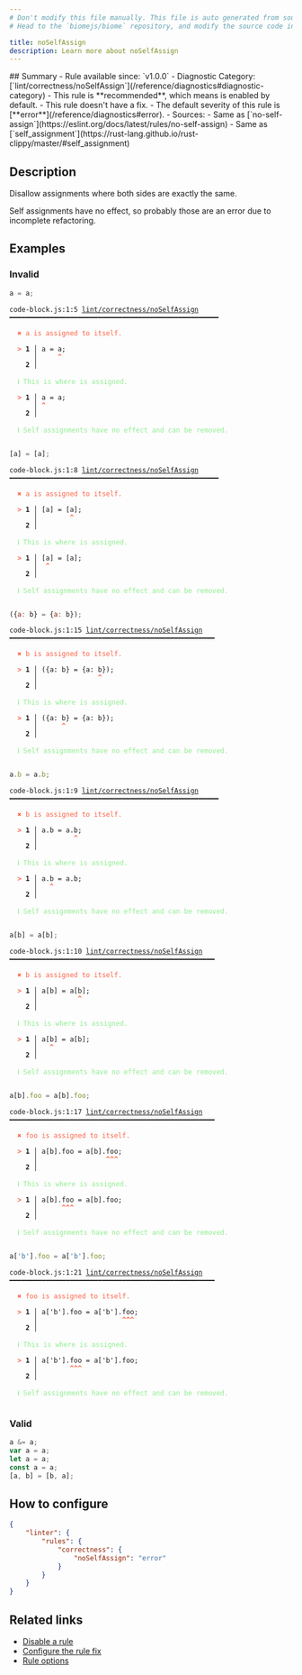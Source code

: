 ```yaml
---
# Don't modify this file manually. This file is auto generated from source, and you will lose your changes next time the website is built.
# Head to the `biomejs/biome` repository, and modify the source code in there.

title: noSelfAssign
description: Learn more about noSelfAssign
---
```


<Tabs>
<TabItem label="JavaScript (and super languages)" icon="seti:javascript">
## Summary
- Rule available since: `v1.0.0`
- Diagnostic Category: [`lint/correctness/noSelfAssign`](/reference/diagnostics#diagnostic-category)
- This rule is **recommended**, which means is enabled by default.
- This rule doesn't have a fix.
- The default severity of this rule is [**error**](/reference/diagnostics#error).
- Sources: 
  - Same as [`no-self-assign`](https://eslint.org/docs/latest/rules/no-self-assign)
  - Same as [`self_assignment`](https://rust-lang.github.io/rust-clippy/master/#self_assignment)

## Description
Disallow assignments where both sides are exactly the same.

Self assignments have no effect, so probably those are an error due to incomplete refactoring.

## Examples

### Invalid

```js
a = a;
```

<pre class="language-text"><code class="language-text">code-block.js:1:5 <a href="https://biomejs.dev/linter/rules/no-self-assign">lint/correctness/noSelfAssign</a> ━━━━━━━━━━━━━━━━━━━━━━━━━━━━━━━━━━━━━━━━━━━━━━━━━━━━<br /><br />  <strong><span style="color: Tomato;">✖</span></strong> <span style="color: Tomato;">a is assigned to itself.</span><br />  <br />  <strong><span style="color: Tomato;">&gt;</span></strong> <strong>1 │ </strong>a = a;<br />   <strong>   │ </strong>    <strong><span style="color: Tomato;">^</span></strong><br />    <strong>2 │ </strong><br />  <br />  <strong><span style="color: lightgreen;">ℹ</span></strong> <span style="color: lightgreen;">This is where is assigned.</span><br />  <br />  <strong><span style="color: Tomato;">&gt;</span></strong> <strong>1 │ </strong>a = a;<br />   <strong>   │ </strong><strong><span style="color: Tomato;">^</span></strong><br />    <strong>2 │ </strong><br />  <br />  <strong><span style="color: lightgreen;">ℹ</span></strong> <span style="color: lightgreen;">Self assignments have no effect and can be removed.</span><br />  <br /></code></pre>

```js
[a] = [a];
```

<pre class="language-text"><code class="language-text">code-block.js:1:8 <a href="https://biomejs.dev/linter/rules/no-self-assign">lint/correctness/noSelfAssign</a> ━━━━━━━━━━━━━━━━━━━━━━━━━━━━━━━━━━━━━━━━━━━━━━━━━━━━<br /><br />  <strong><span style="color: Tomato;">✖</span></strong> <span style="color: Tomato;">a is assigned to itself.</span><br />  <br />  <strong><span style="color: Tomato;">&gt;</span></strong> <strong>1 │ </strong>[a] = [a];<br />   <strong>   │ </strong>       <strong><span style="color: Tomato;">^</span></strong><br />    <strong>2 │ </strong><br />  <br />  <strong><span style="color: lightgreen;">ℹ</span></strong> <span style="color: lightgreen;">This is where is assigned.</span><br />  <br />  <strong><span style="color: Tomato;">&gt;</span></strong> <strong>1 │ </strong>[a] = [a];<br />   <strong>   │ </strong> <strong><span style="color: Tomato;">^</span></strong><br />    <strong>2 │ </strong><br />  <br />  <strong><span style="color: lightgreen;">ℹ</span></strong> <span style="color: lightgreen;">Self assignments have no effect and can be removed.</span><br />  <br /></code></pre>

```js
({a: b} = {a: b});
```

<pre class="language-text"><code class="language-text">code-block.js:1:15 <a href="https://biomejs.dev/linter/rules/no-self-assign">lint/correctness/noSelfAssign</a> ━━━━━━━━━━━━━━━━━━━━━━━━━━━━━━━━━━━━━━━━━━━━━━━━━━━<br /><br />  <strong><span style="color: Tomato;">✖</span></strong> <span style="color: Tomato;">b is assigned to itself.</span><br />  <br />  <strong><span style="color: Tomato;">&gt;</span></strong> <strong>1 │ </strong>(&#123;a: b&#125; = &#123;a: b&#125;);<br />   <strong>   │ </strong>              <strong><span style="color: Tomato;">^</span></strong><br />    <strong>2 │ </strong><br />  <br />  <strong><span style="color: lightgreen;">ℹ</span></strong> <span style="color: lightgreen;">This is where is assigned.</span><br />  <br />  <strong><span style="color: Tomato;">&gt;</span></strong> <strong>1 │ </strong>(&#123;a: b&#125; = &#123;a: b&#125;);<br />   <strong>   │ </strong>     <strong><span style="color: Tomato;">^</span></strong><br />    <strong>2 │ </strong><br />  <br />  <strong><span style="color: lightgreen;">ℹ</span></strong> <span style="color: lightgreen;">Self assignments have no effect and can be removed.</span><br />  <br /></code></pre>

```js
a.b = a.b;
```

<pre class="language-text"><code class="language-text">code-block.js:1:9 <a href="https://biomejs.dev/linter/rules/no-self-assign">lint/correctness/noSelfAssign</a> ━━━━━━━━━━━━━━━━━━━━━━━━━━━━━━━━━━━━━━━━━━━━━━━━━━━━<br /><br />  <strong><span style="color: Tomato;">✖</span></strong> <span style="color: Tomato;">b is assigned to itself.</span><br />  <br />  <strong><span style="color: Tomato;">&gt;</span></strong> <strong>1 │ </strong>a.b = a.b;<br />   <strong>   │ </strong>        <strong><span style="color: Tomato;">^</span></strong><br />    <strong>2 │ </strong><br />  <br />  <strong><span style="color: lightgreen;">ℹ</span></strong> <span style="color: lightgreen;">This is where is assigned.</span><br />  <br />  <strong><span style="color: Tomato;">&gt;</span></strong> <strong>1 │ </strong>a.b = a.b;<br />   <strong>   │ </strong>  <strong><span style="color: Tomato;">^</span></strong><br />    <strong>2 │ </strong><br />  <br />  <strong><span style="color: lightgreen;">ℹ</span></strong> <span style="color: lightgreen;">Self assignments have no effect and can be removed.</span><br />  <br /></code></pre>

```js
a[b] = a[b];
```

<pre class="language-text"><code class="language-text">code-block.js:1:10 <a href="https://biomejs.dev/linter/rules/no-self-assign">lint/correctness/noSelfAssign</a> ━━━━━━━━━━━━━━━━━━━━━━━━━━━━━━━━━━━━━━━━━━━━━━━━━━━<br /><br />  <strong><span style="color: Tomato;">✖</span></strong> <span style="color: Tomato;">b is assigned to itself.</span><br />  <br />  <strong><span style="color: Tomato;">&gt;</span></strong> <strong>1 │ </strong>a[b] = a[b];<br />   <strong>   │ </strong>         <strong><span style="color: Tomato;">^</span></strong><br />    <strong>2 │ </strong><br />  <br />  <strong><span style="color: lightgreen;">ℹ</span></strong> <span style="color: lightgreen;">This is where is assigned.</span><br />  <br />  <strong><span style="color: Tomato;">&gt;</span></strong> <strong>1 │ </strong>a[b] = a[b];<br />   <strong>   │ </strong>  <strong><span style="color: Tomato;">^</span></strong><br />    <strong>2 │ </strong><br />  <br />  <strong><span style="color: lightgreen;">ℹ</span></strong> <span style="color: lightgreen;">Self assignments have no effect and can be removed.</span><br />  <br /></code></pre>

```js
a[b].foo = a[b].foo;
```

<pre class="language-text"><code class="language-text">code-block.js:1:17 <a href="https://biomejs.dev/linter/rules/no-self-assign">lint/correctness/noSelfAssign</a> ━━━━━━━━━━━━━━━━━━━━━━━━━━━━━━━━━━━━━━━━━━━━━━━━━━━<br /><br />  <strong><span style="color: Tomato;">✖</span></strong> <span style="color: Tomato;">foo is assigned to itself.</span><br />  <br />  <strong><span style="color: Tomato;">&gt;</span></strong> <strong>1 │ </strong>a[b].foo = a[b].foo;<br />   <strong>   │ </strong>                <strong><span style="color: Tomato;">^</span></strong><strong><span style="color: Tomato;">^</span></strong><strong><span style="color: Tomato;">^</span></strong><br />    <strong>2 │ </strong><br />  <br />  <strong><span style="color: lightgreen;">ℹ</span></strong> <span style="color: lightgreen;">This is where is assigned.</span><br />  <br />  <strong><span style="color: Tomato;">&gt;</span></strong> <strong>1 │ </strong>a[b].foo = a[b].foo;<br />   <strong>   │ </strong>     <strong><span style="color: Tomato;">^</span></strong><strong><span style="color: Tomato;">^</span></strong><strong><span style="color: Tomato;">^</span></strong><br />    <strong>2 │ </strong><br />  <br />  <strong><span style="color: lightgreen;">ℹ</span></strong> <span style="color: lightgreen;">Self assignments have no effect and can be removed.</span><br />  <br /></code></pre>

```js
a['b'].foo = a['b'].foo;
```

<pre class="language-text"><code class="language-text">code-block.js:1:21 <a href="https://biomejs.dev/linter/rules/no-self-assign">lint/correctness/noSelfAssign</a> ━━━━━━━━━━━━━━━━━━━━━━━━━━━━━━━━━━━━━━━━━━━━━━━━━━━<br /><br />  <strong><span style="color: Tomato;">✖</span></strong> <span style="color: Tomato;">foo is assigned to itself.</span><br />  <br />  <strong><span style="color: Tomato;">&gt;</span></strong> <strong>1 │ </strong>a['b'].foo = a['b'].foo;<br />   <strong>   │ </strong>                    <strong><span style="color: Tomato;">^</span></strong><strong><span style="color: Tomato;">^</span></strong><strong><span style="color: Tomato;">^</span></strong><br />    <strong>2 │ </strong><br />  <br />  <strong><span style="color: lightgreen;">ℹ</span></strong> <span style="color: lightgreen;">This is where is assigned.</span><br />  <br />  <strong><span style="color: Tomato;">&gt;</span></strong> <strong>1 │ </strong>a['b'].foo = a['b'].foo;<br />   <strong>   │ </strong>       <strong><span style="color: Tomato;">^</span></strong><strong><span style="color: Tomato;">^</span></strong><strong><span style="color: Tomato;">^</span></strong><br />    <strong>2 │ </strong><br />  <br />  <strong><span style="color: lightgreen;">ℹ</span></strong> <span style="color: lightgreen;">Self assignments have no effect and can be removed.</span><br />  <br /></code></pre>

### Valid

```js
a &= a;
var a = a;
let a = a;
const a = a;
[a, b] = [b, a];
```

## How to configure
```json title="biome.json"
{
	"linter": {
		"rules": {
			"correctness": {
				"noSelfAssign": "error"
			}
		}
	}
}

```
## Related links

- [Disable a rule](/linter/#disable-a-rule)
- [Configure the rule fix](/linter#configure-the-rule-fix)
- [Rule options](/linter/#rule-options)

</TabItem>
</Tabs>


